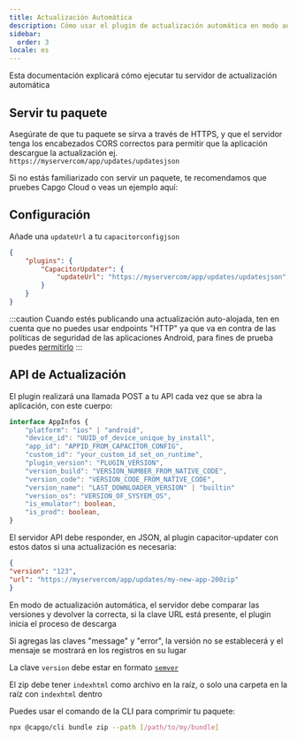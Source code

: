 ```yaml
---
title: Actualización Automática
description: Cómo usar el plugin de actualización automática en modo auto-alojado
sidebar:
  order: 3
locale: es
---
```



Esta documentación explicará cómo ejecutar tu servidor de actualización automática

## Servir tu paquete
Asegúrate de que tu paquete se sirva a través de HTTPS, y que el servidor tenga los encabezados CORS correctos para permitir que la aplicación descargue la actualización
ej. ```https://myservercom/app/updates/updatesjson```

Si no estás familiarizado con servir un paquete, te recomendamos que pruebes Capgo Cloud o veas un ejemplo aquí:
<LinkCard
	title="Servir un Paquete"
	href="/docs/self-hosted/auto-update/update-endpoint"
/>

## Configuración
Añade una ``updateUrl`` a tu ``capacitorconfigjson``

```json
{
	"plugins": {
		"CapacitorUpdater": {
			"updateUrl": "https://myservercom/app/updates/updatesjson",
		}
	}
}
```
:::caution
Cuando estés publicando una actualización auto-alojada, ten en cuenta que no puedes usar endpoints "HTTP" ya que va en contra de las políticas de seguridad de las aplicaciones Android, para fines de prueba puedes [permitirlo](https://stackoverflow.com/questions/45940861/android-8-cleartext-http-traffic-not-permitted)
:::

## API de Actualización

El plugin realizará una llamada POST a tu API cada vez que se abra la aplicación, con este cuerpo:

```typescript
interface AppInfos {
    "platform": "ios" | "android",
    "device_id": "UUID_of_device_unique_by_install",
    "app_id": "APPID_FROM_CAPACITOR_CONFIG",
    "custom_id": "your_custom_id_set_on_runtime",
    "plugin_version": "PLUGIN_VERSION",
    "version_build": "VERSION_NUMBER_FROM_NATIVE_CODE",
    "version_code": "VERSION_CODE_FROM_NATIVE_CODE",
    "version_name": "LAST_DOWNLOADER_VERSION" | "builtin"
    "version_os": "VERSION_OF_SYSYEM_OS",
    "is_emulator": boolean,
    "is_prod": boolean,
}
```

El servidor API debe responder, en JSON, al plugin capacitor-updater con estos datos si una actualización es necesaria:

```json
{
"version": "123",
"url": "https://myservercom/app/updates/my-new-app-200zip"
}
```

En modo de actualización automática, el servidor debe comparar las versiones y devolver la correcta, si la clave URL está presente, el plugin inicia el proceso de descarga

Si agregas las claves "message" y "error", la versión no se establecerá y el mensaje se mostrará en los registros en su lugar

La clave `version` debe estar en formato [`semver`](https://semverorg/)

El zip debe tener `indexhtml` como archivo en la raíz, o solo una carpeta en la raíz con `indexhtml` dentro

Puedes usar el comando de la CLI para comprimir tu paquete:

```bash title="Crear un paquete con tus archivos para servir desde tu servidor"
npx @capgo/cli bundle zip --path [/path/to/my/bundle]
```
